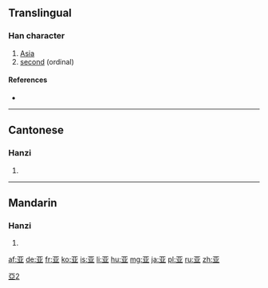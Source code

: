 {{also|亞|亜}}<!-- may be replaced by zh-forms -->
==Translingual==

[[Category:CJKV characters simplified differently in Japan and China|亞2]]

===Han character===
{{Han char|rn=7|rad=二|as=04|sn=6|four=|canj=MTC|ids=⿱一业}}

# [[Asia]]
# [[second]] (ordinal)

====References====
* {{Han ref|kx=0087.081|hdz=10017.140|uh=4E9A|ud=20122}}

----

==Cantonese==

===Hanzi===
{{yue-hanzi|jyut=|y=a3, nga3|tra=亞}}

# {{defn|lang=yue|sort=二04}}

----

==Mandarin==

===Hanzi===
{{cmn-hanzi|tra=亞|pin=[[yà]] ([[ya4]]), [[yā]] ([[ya1]])|wg=ya<sup>1</sup>, ya<sup>4</sup>}}

# {{defn|lang=cmn|sort=二04}}

[[af:亚]]
[[de:亚]]
[[fr:亚]]
[[ko:亚]]
[[is:亚]]
[[li:亚]]
[[hu:亚]]
[[mg:亚]]
[[ja:亚]]
[[pl:亚]]
[[ru:亚]]
[[zh:亚]]